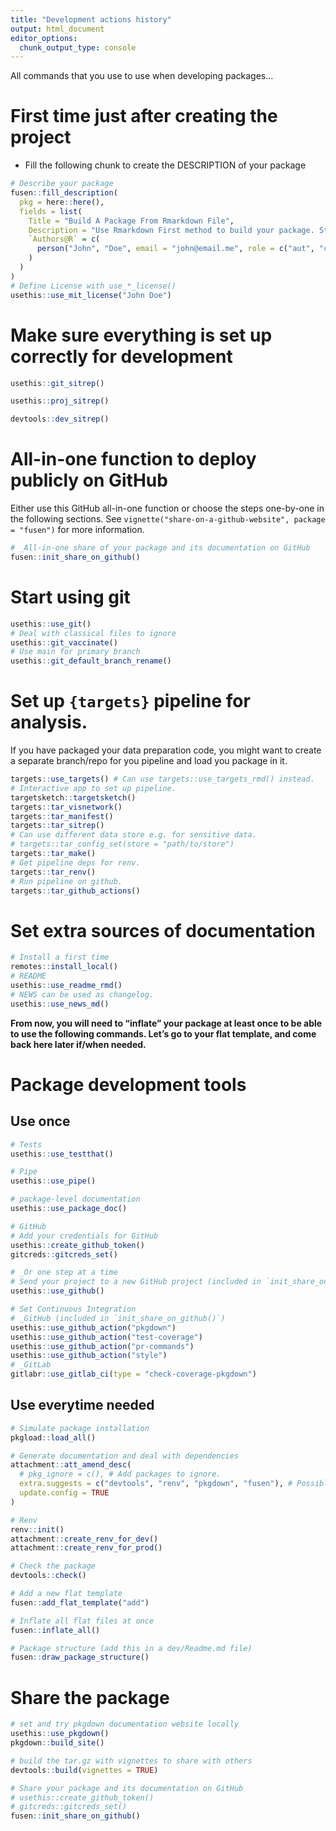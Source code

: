 ```yaml
---
title: "Development actions history"
output: html_document
editor_options: 
  chunk_output_type: console
---
```


All commands that you use to use when developing packages...

# First time just after creating the project

- Fill the following chunk to create the DESCRIPTION of your package

```r
# Describe your package
fusen::fill_description(
  pkg = here::here(),
  fields = list(
    Title = "Build A Package From Rmarkdown File",
    Description = "Use Rmarkdown First method to build your package. Start your package with documentation. Everything can be set from a Rmarkdown file in your project.",
    `Authors@R` = c(
      person("John", "Doe", email = "john@email.me", role = c("aut", "cre"), comment = c(ORCID = "0000-0000-0000-0000"))
    )
  )
)
# Define License with use_*_license()
usethis::use_mit_license("John Doe")
```

# Make sure everything is set up correctly for development

```r
usethis::git_sitrep()

usethis::proj_sitrep()

devtools::dev_sitrep()
```

# All-in-one function to deploy publicly on GitHub

Either use this GitHub all-in-one function or choose the steps one-by-one in the following sections.
See `vignette("share-on-a-github-website", package = "fusen")` for more information.

```r
# _All-in-one share of your package and its documentation on GitHub
fusen::init_share_on_github()
```


# Start using git

```r
usethis::use_git()
# Deal with classical files to ignore
usethis::git_vaccinate()
# Use main for primary branch
usethis::git_default_branch_rename()
```

# Set up `{targets}` pipeline for analysis.
If you have packaged your data preparation code, you might want to create
a separate branch/repo for you pipeline and load you package in it.

```r
targets::use_targets() # Can use targets::use_targets_rmd() instead.
# Interactive app to set up pipeline.
targetsketch::targetsketch()
targets::tar_visnetwork()
targets::tar_manifest()
targets::tar_sitrep()
# Can use different data store e.g. for sensitive data.
# targets::tar_config_set(store = "path/to/store")
targets::tar_make()
# Get pipeline deps for renv.
targets::tar_renv()
# Run pipeline on github.
targets::tar_github_actions()
```


# Set extra sources of documentation

```r
# Install a first time
remotes::install_local()
# README
usethis::use_readme_rmd()
# NEWS can be used as changelog.
usethis::use_news_md()
```

**From now, you will need to "inflate" your package at least once to be able to use the following commands. Let's go to your flat template, and come back here later if/when needed.**


# Package development tools
## Use once

```r
# Tests
usethis::use_testthat()

# Pipe
usethis::use_pipe()

# package-level documentation
usethis::use_package_doc()

# GitHub
# Add your credentials for GitHub
usethis::create_github_token()
gitcreds::gitcreds_set()

# _Or one step at a time
# Send your project to a new GitHub project (included in `init_share_on_github()`)
usethis::use_github()

# Set Continuous Integration
# _GitHub (included in `init_share_on_github()`)
usethis::use_github_action("pkgdown")
usethis::use_github_action("test-coverage")
usethis::use_github_action("pr-commands")
usethis::use_github_action("style")
# _GitLab
gitlabr::use_gitlab_ci(type = "check-coverage-pkgdown")
```

## Use everytime needed

```r
# Simulate package installation
pkgload::load_all()

# Generate documentation and deal with dependencies
attachment::att_amend_desc(
  # pkg_ignore = c(), # Add packages to ignore.
  extra.suggests = c("devtools", "renv", "pkgdown", "fusen"), # Possible defaults.
  update.config = TRUE
)

# Renv
renv::init()
attachment::create_renv_for_dev()
attachment::create_renv_for_prod()

# Check the package
devtools::check()

# Add a new flat template
fusen::add_flat_template("add")

# Inflate all flat files at once
fusen::inflate_all()

# Package structure (add this in a dev/Readme.md file)
fusen::draw_package_structure()
```

# Share the package

```r
# set and try pkgdown documentation website locally
usethis::use_pkgdown()
pkgdown::build_site()

# build the tar.gz with vignettes to share with others
devtools::build(vignettes = TRUE)

# Share your package and its documentation on GitHub
# usethis::create_github_token()
# gitcreds::gitcreds_set()
fusen::init_share_on_github()
```

